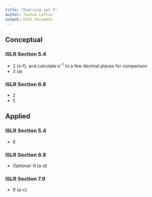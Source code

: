 ```yaml
---
title: "Exercise set 3"
author: Joshua Loftus
output: html_document
---
```


## Conceptual

### ISLR Section 5.4

- 2 (a-f), and calculate $e^{-1}$ to a few decimal places for comparison
- 3 (a)

### ISLR Section 6.8

- 2
- 5 

## Applied

### ISLR Section 5.4

- 8

### ISLR Section 6.8

- *Optional*: 9 (a-d)

### ISLR Section 7.9

- 9 (a-c)
